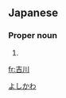 ==Japanese==
{{ja-kanjitab|吉|川}}

===Proper noun===
{{ja-pos|proper|よしかわ}}

# {{surname|lang=ja}}

[[Category:Japanese surnames|よしかわ]]

[[fr:吉川]]